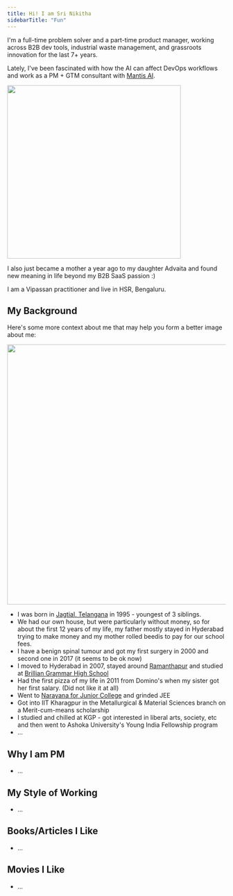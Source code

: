 ```yaml
---
title: Hi! I am Sri Nikitha
sidebarTitle: "Fun"
---
```


I'm a full-time problem solver and a part-time product manager, working across B2B dev tools, industrial waste management, and grassroots innovation for the last 7+ years.

Lately, I've been fascinated with how the AI can affect DevOps workflows and work as a PM + GTM consultant with [Mantis AI](https://getmantis.ai/).

<Frame>
<img src="/images/advaita.jpg" width="400" />
</Frame>

I also just became a mother a year ago to my daughter Advaita and found new meaning in life beyond my B2B SaaS passion :)

I am a Vipassan practitioner and live in HSR, Bengaluru.

## My Background

Here's some more context about me that may help you form a better image about me:

<Frame>
<img src="/images/logos.png" width="600" />
</Frame>

- I was born in [Jagtial, Telangana](https://en.wikipedia.org/wiki/Jagtial) in 1995 - youngest of 3 siblings.
- We had our own house, but were particularly without money, so for about the first 12 years of my life, my father mostly stayed in Hyderabad trying to make money and my mother rolled beedis to pay for our school fees.
- I have a benign spinal tumour and got my first surgery in 2000 and second one in 2017 (it seems to be ok now)
- I moved to Hyderabad in 2007, stayed around [Ramanthapur](https://en.wikipedia.org/wiki/Ramanthapur) and studied at [Brillian Grammar High School](https://www.linkedin.com/company/brilliantgrammarhighschool)
- Had the first pizza of my life in 2011 from Domino's when my sister got her first salary. (Did not like it at all)
- Went to [Narayana for Junior College](https://en.wikipedia.org/wiki/Narayana_Group_of_Educational_Institutions) and grinded JEE
- Got into IIT Kharagpur in the Metallurgical & Material Sciences branch on a Merit-cum-means scholarship
- I studied and chilled at KGP - got interested in liberal arts, society, etc and then went to Ashoka University's Young India Fellowship program
- ...

## Why I am PM
- ...

## My Style of Working
- ...

## Books/Articles I Like
- ...

## Movies I Like
- ...
